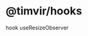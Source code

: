 
# @timvir/hooks

<div
  style={{
    fontSize: "1.1em",
    margin: "24px -16px .5em",
    padding: "6px 16px 3px",
    background: "var(--c-p-0)",
    borderBottom: "2px solid var(--c-p-2)",
  }}
>
  <span style={{ color: "var(--timvir-secondary-text-color)" }}>hook</span> <span style={{ fontWeight: 500 }}>useResizeObserver</span>
</div>
